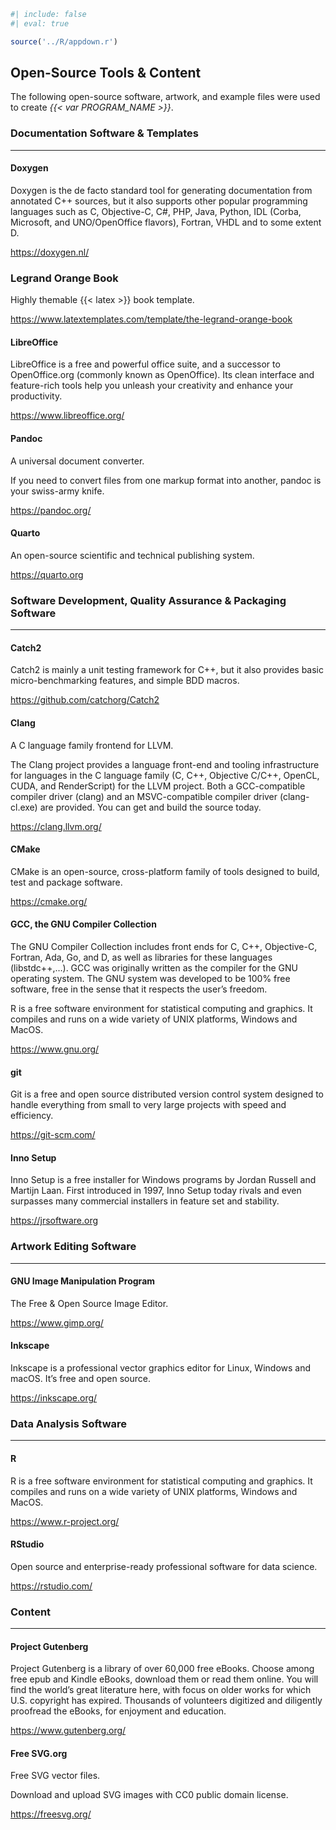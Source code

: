 ```r
#| include: false
#| eval: true

source('../R/appdown.r')
```

## Open-Source Tools & Content {.unnumbered}

The following open-source software, artwork, and example files were used to create *{{< var PROGRAM_NAME >}}*.

### Documentation Software & Templates {-}
***

#### Doxygen {-}

Doxygen is the de facto standard tool for generating documentation from annotated C++ sources,
but it also supports other popular programming languages such as C, Objective-C, C#, PHP, Java, Python,
IDL (Corba, Microsoft, and UNO/OpenOffice flavors), Fortran, VHDL and to some extent D.

[https://doxygen.nl/](https://doxygen.nl/)

### Legrand Orange Book {-}

Highly themable {{< latex >}} book template.

[https://www.latextemplates.com/template/the-legrand-orange-book](https://www.latextemplates.com/template/the-legrand-orange-book)

#### LibreOffice {-}

LibreOffice is a free and powerful office suite, and a successor to OpenOffice.org (commonly known as OpenOffice).
Its clean interface and feature-rich tools help you unleash your creativity and enhance your productivity.

[https://www.libreoffice.org/](https://www.libreoffice.org/)

#### Pandoc {-}

A universal document converter.

If you need to convert files from one markup format into another, pandoc is your swiss-army knife.

[https://pandoc.org/](https://pandoc.org/)

#### Quarto {-}

An open-source scientific and technical publishing system.

[https://quarto.org](https://quarto.org)

### Software Development, Quality Assurance & Packaging Software {-}
***

#### Catch2 {-}

Catch2 is mainly a unit testing framework for C++, but it also provides basic micro-benchmarking features, and simple BDD macros.

[https://github.com/catchorg/Catch2](https://github.com/catchorg/Catch2)

#### Clang {-}

A C language family frontend for LLVM.

The Clang project provides a language front-end and tooling infrastructure for languages in the C language family
(C, C++, Objective C/C++, OpenCL, CUDA, and RenderScript) for the LLVM project.
Both a GCC-compatible compiler driver (clang) and an MSVC-compatible compiler driver (clang-cl.exe) are provided.
You can get and build the source today.

[https://clang.llvm.org/](https://clang.llvm.org/)

#### CMake {-}

CMake is an open-source, cross-platform family of tools designed to build, test and package software.

[https://cmake.org/](https://cmake.org/)

#### GCC, the GNU Compiler Collection {-}

The GNU Compiler Collection includes front ends for C, C++, Objective-C, Fortran, Ada, Go, and D, as well as libraries for these languages (libstdc++,...).
GCC was originally written as the compiler for the GNU operating system.
The GNU system was developed to be 100% free software, free in the sense that it respects the user's freedom.  

R is a free software environment for statistical computing and graphics. It compiles and runs on a wide variety of UNIX platforms, Windows and MacOS.

[https://www.gnu.org/](https://www.gnu.org/)

#### git {-}

Git is a free and open source distributed version control system designed to handle everything from small to very large projects with speed and efficiency.

[https://git-scm.com/](https://git-scm.com/)

#### Inno Setup {-}

Inno Setup is a free installer for Windows programs by Jordan Russell and Martijn Laan.
First introduced in 1997, Inno Setup today rivals and even surpasses many commercial installers in feature set and stability.

[https://jrsoftware.org](https://jrsoftware.org)

### Artwork Editing Software {-}
***

#### GNU Image Manipulation Program {-}
The Free & Open Source Image Editor.

[https://www.gimp.org/](https://www.gimp.org/)

#### Inkscape {-}
Inkscape is a professional vector graphics editor for Linux, Windows and macOS. It's free and open source.

[https://inkscape.org/](https://inkscape.org/)

### Data Analysis Software {-}
***

#### R {-}
R is a free software environment for statistical computing and graphics. It compiles and runs on a wide variety of UNIX platforms, Windows and MacOS.

[https://www.r-project.org/](https://www.r-project.org/)

#### RStudio {-}

Open source and enterprise-ready professional software for data science.

[https://rstudio.com/](https://rstudio.com/)

### Content {-}
***

#### Project Gutenberg {-}

Project Gutenberg is a library of over 60,000 free eBooks.
Choose among free epub and Kindle eBooks, download them or read them online.
You will find the world's great literature here, with focus on older works for which U.S. copyright has expired.
Thousands of volunteers digitized and diligently proofread the eBooks, for enjoyment and education.

[https://www.gutenberg.org/](https://www.gutenberg.org/)

#### Free SVG.org {-}

Free SVG vector files. 

Download and upload SVG images with CC0 public domain license.

[https://freesvg.org/](https://freesvg.org/)
